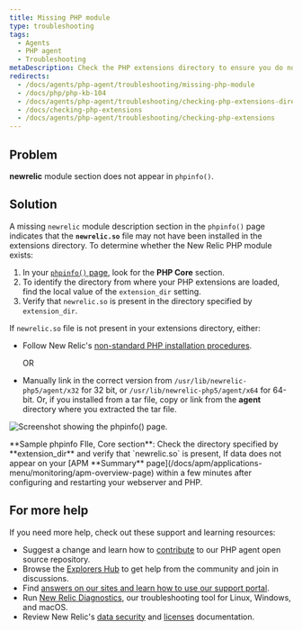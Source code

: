 ```yaml
---
title: Missing PHP module
type: troubleshooting
tags:
  - Agents
  - PHP agent
  - Troubleshooting
metaDescription: Check the PHP extensions directory to ensure you do not have a non-standard installation for the New Relic PHP agent .
redirects:
  - /docs/agents/php-agent/troubleshooting/missing-php-module
  - /docs/php/php-kb-104
  - /docs/agents/php-agent/troubleshooting/checking-php-extensions-directory
  - /docs/checking-php-extensions
  - /docs/agents/php-agent/troubleshooting/checking-php-extensions
---
```


## Problem

**newrelic** module section does not appear in `phpinfo()`.

## Solution

A missing `newrelic` module description section in the `phpinfo()` page indicates that the **`newrelic.so`** file may not have been installed in the extensions directory. To determine whether the New Relic PHP module exists:

1. In your [`phpinfo()` page](/docs/php/php-kb-103), look for the **PHP Core** section.
2. To identify the directory from where your PHP extensions are loaded, find the local value of the `extension_dir` setting.
3. Verify that `newrelic.so` is present in the directory specified by `extension_dir`.

If `newrelic.so` file is not present in your extensions directory, either:

* Follow New Relic's [non-standard PHP installation procedures](/docs/php/php-agent-installation-non-standard-php).

  OR
* Manually link in the correct version from `/usr/lib/newrelic-php5/agent/x32` for 32 bit, or `/usr/lib/newrelic-php5/agent/x64` for 64-bit. Or, if you installed from a tar file, copy or link from the **agent** directory where you extracted the tar file.

![Screenshot showing the phpinfo() page.](./images/doc_example_phpinfo_core_0.png "doc_example_phpinfo_core_0.png")

<figcaption>
  **Sample phpinfo FIle, Core section**: Check the directory specified by **extension_dir** and verify that `newrelic.so` is present, If data does not appear on your [APM **Summary** page](/docs/apm/applications-menu/monitoring/apm-overview-page) within a few minutes after configuring and restarting your webserver and PHP.
</figcaption>

## For more help

If you need more help, check out these support and learning resources:

* Suggest a change and learn how to [contribute](https://github.com/newrelic/newrelic-php-agent/issues) to our PHP agent open source repository.
* Browse the [Explorers Hub](https://discuss.newrelic.com/) to get help from the community and join in discussions.
* Find [answers on our sites and learn how to use our support portal](/docs/using-new-relic/welcome-new-relic/get-started/find-help-use-support-portal/).
* Run [New Relic Diagnostics](/docs/using-new-relic/cross-product-functions/troubleshooting/new-relic-diagnostics/), our troubleshooting tool for Linux, Windows, and macOS.
* Review New Relic's [data security](/docs/security/) and [licenses](/docs/licenses/) documentation.
